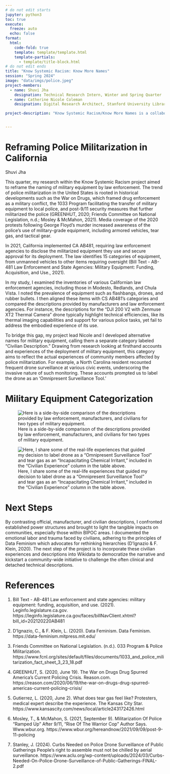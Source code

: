 ```yaml
---
# do not edit starts
jupyter: python3
toc: true
execute: 
  freeze: auto
  echo: false
format:
  html:
    code-fold: true
    template: template/template.html
    template-partials: 
      - template/title-block.html
# do not edit ends
title: "Know Systemic Racism: Know More Names"
session: "Spring 2024"
image: "data/imgs/police.jpeg"
project-members:
  - name: Shuvi Jha
    designation: Technical Research Intern, Winter and Spring Quarter 
  - name: Catherine Nicole Coleman
    designation: Digital Research Architect, Stanford University Libraries

project-description: "Know Systemic Racism/Know More Names is a collaboration between Know Systemic Racism led by Felicia Smith, Racial Justice and social equity librarian at Stanford, and the CESTA lab Humanities + Design. The goal of the project is to design tools grounded in library practices to critically assess and undermine the racism that has been built into our social, political, technological systems. The work is guided by three core principles of Know Systemic Racism: Show interconnections; humanize the harm; communicate with the public. In Spring 2024, CESTA intern Shuvi Jha contributed to a project developed in collaboration with the American Friends Service Committee to bring personal experience to the categorization and description that defines military equipment used by California law enforcement."


---
```

# Reframing Police Militarization in California
:::{.article-author}
Shuvi Jha
:::
This quarter, my research within the Know Systemic Racism project aimed to reframe the naming of military equipment by law enforcement. The trend of police militarization in the United States is rooted in historical developments such as the War on Drugs, which framed drug enforcement as a military conflict, the 1033 Program facilitating the transfer of military equipment to local police, and post-9/11 security measures that further militarized the police (GREENHUT, 2020; Friends Committee on National Legislation, n.d.; Mosley & McMahon, 2021). Media coverage of the 2020 protests following George Floyd's murder increased awareness of the police's use of military-grade equipment, including armored vehicles, tear gas, and tactical gear.

In 2021, California implemented CA AB481, requiring law enforcement agencies to disclose the militarized equipment they use and secure approval for its deployment. The law identifies 15 categories of equipment, from unmanned vehicles to other items requiring oversight (Bill Text - AB-481 Law Enforcement and State Agencies: Military Equipment: Funding, Acquisition, and Use., 2021). 

In my study, I examined the inventories of various Californian law enforcement agencies, including those in Modesto, Redlands, and Chula Vista. I noted the prevalence of equipment such as flashbangs, drones, and rubber bullets. I then aligned these items with CS AB481’s categories and compared the descriptions provided by manufacturers and law enforcement agencies. For instance, the descriptions for the “DJI 200 V2 with Zenmuse XT2 Thermal Camera” drone typically highlight technical efficiencies, like its thermal imaging capabilities and support for various police tasks, yet fail to address the embodied experience of its use.

To bridge this gap, my project lead Nicole and I developed alternative names for military equipment, calling them a separate category labeled “Civilian Description.” Drawing from research looking at firsthand accounts and experiences of the deployment of military equipment, this category aims to reflect the actual experiences of community members affected by police militarization. For example, a North Carolina resident recounted frequent drone surveillance at various civic events, underscoring the invasive nature of such monitoring. These accounts prompted us to label the drone as an ‘Omnipresent Surveillance Tool.’

# Military Equipment Categorization

![Here is a side-by-side comparison of the descriptions provided by law enforcement, manufacturers, and civilians for two types of military equipment.](data/imgs/categoryTable.png)

![Here, I share some of the real-life experiences that guided my decision to label drone as a "Omnipresent Surveillance Tool" and tear gas as an "Incapacitating Chemical Irritant," included in the "Civilian Experience" column in the table above.](data/imgs/useCases.png)

# Next Steps

By contrasting official, manufacturer, and civilian descriptions, I confronted established power structures and brought to light the tangible impacts on communities, especially those within BIPOC areas. I documented the emotional labor and trauma faced by civilians, adhering to the principles of Data Feminism which advocates for rethinking hierarchies (D’Ignazio & F. Klein, 2020). The next step of the project is to incorporate these civilian experiences and descriptions into Wikidata to democratize the narrative and kickstart a community-wide initiative to challenge the often clinical and detached technical descriptions.

# References
1. Bill Text - AB-481 Law enforcement and state agencies: military equipment: funding, acquisition, and use. (2021). Leginfo.legislature.ca.gov. https://leginfo.legislature.ca.gov/faces/billNavClient.xhtml?bill_id=202120220AB481

2. D’Ignazio, C., & F. Klein, L. (2020). Data Feminism. Data Feminism. https://data-feminism.mitpress.mit.edu/

3. Friends Committee on National Legislation. (n.d.). 033 Program & Police Militarization. https://www.fcnl.org/sites/default/files/documents/1033_and_police_militarization_fact_sheet_3_23_18.pdf

4. GREENHUT, S. (2020, June 19). The War on Drugs Drug Spurred America’s Current Policing Crisis. Reason.com. https://reason.com/2020/06/19/the-war-on-drugs-drug-spurred-americas-current-policing-crisis/

5. Gutierrez, L. (2020, June 2). What does tear gas feel like? Protesters, medical expert describe the experience. The Kansas City Star. https://www.kansascity.com/news/local/article243172426.html

6. Mosley, T., & McMahon, S. (2021, September 9). Militarization Of Police “Ramped Up” After 9/11, “Rise Of The Warrior Cop” Author Says. Www.wbur.org. https://www.wbur.org/hereandnow/2021/09/09/post-9-11-policing

7. Stanley, J. (2024). Curbs Needed on Police Drone Surveillance of Public Gatherings People’s right to assemble must not be chilled by aerial surveillance. https://www.aclu.org/wp-content/uploads/2024/03/Curbs-Needed-On-Police-Drone-Surveillance-of-Public-Gatherings-FINAL-2.pdf


